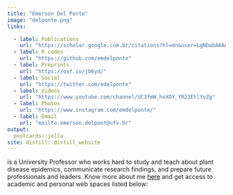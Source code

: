 ```yaml
---
title: "Emerson Del Ponte"
image: "delponte.png"
links:

  - label: Publications
    url: "https://scholar.google.com.br/citations?hl=en&user=LgNDabAAAAAJ"
  - label: R codes
    url: "https://github.com/emdelponte"
  - label: Preprints 
    url: "https://osf.io/jb6yd/"
  - label: Social
    url: "https://twitter.com/edelponte"
  - label: Videos
    url: "https://www.youtube.com/channel/UC3fmW_hoXOY_YR23EtlYvZg"
  - label: Photos
    url: "https://www.instagram.com/emdelponte/"    
  - label: Email
    url: "mailto:emerson.delpont@ufv.br"
output:
  postcards::jolla
site: distill::distill_website
---
```


is a University Professor who works hard to study and teach about plant disease epidemics, communicate research findings, and prepare future professionals and leaders. Know more about me <a href = "about.html" style = "color: #000000; text-decoration: underline"> here</a> and get access to academic and personal web spaces listed below:
